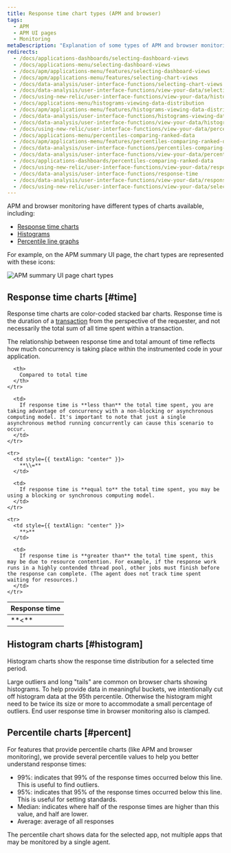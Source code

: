 ```yaml
---
title: Response time chart types (APM and browser)
tags:
  - APM
  - APM UI pages
  - Monitoring
metaDescription: "Explanation of some types of APM and browser monitoring charts: duration time-based, histogram, and percentile."
redirects:
  - /docs/applications-dashboards/selecting-dashboard-views
  - /docs/applications-menu/selecting-dashboard-views
  - /docs/apm/applications-menu/features/selecting-dashboard-views
  - /docs/apm/applications-menu/features/selecting-chart-views
  - /docs/data-analysis/user-interface-functions/selecting-chart-views
  - /docs/data-analysis/user-interface-functions/view-your-data/selecting-chart-views
  - /docs/using-new-relic/user-interface-functions/view-your-data/histograms-view-data-distribution
  - /docs/applications-menu/histograms-viewing-data-distribution
  - /docs/apm/applications-menu/features/histograms-viewing-data-distribution
  - /docs/data-analysis/user-interface-functions/histograms-viewing-data-distribution
  - /docs/data-analysis/user-interface-functions/view-your-data/histograms-viewing-data-distribution
  - /docs/using-new-relic/user-interface-functions/view-your-data/percentiles-compare-ranked-data
  - /docs/applications-menu/percentiles-comparing-ranked-data
  - /docs/apm/applications-menu/features/percentiles-comparing-ranked-data
  - /docs/data-analysis/user-interface-functions/percentiles-comparing-ranked-data
  - /docs/data-analysis/user-interface-functions/view-your-data/percentiles-comparing-ranked-data
  - /docs/applications-dashboards/percentiles-comparing-ranked-data
  - /docs/using-new-relic/user-interface-functions/view-your-data/response-time
  - /docs/data-analysis/user-interface-functions/response-time
  - /docs/data-analysis/user-interface-functions/view-your-data/response-time
  - /docs/using-new-relic/user-interface-functions/view-your-data/select-chart-views
---
```


APM and browser monitoring have different types of charts available, including:

* [Response time charts](#time)
* [Histograms](#histogram)
* [Percentile line graphs](#percent)

For example, on the APM summary UI page, the chart types are represented with these icons:

![APM summary UI page chart types](./images/new-relic-apm-chart-types.png "new-relic-ui-apm-chart-types.png")

## Response time charts [#time]

Response time charts are color-coded stacked bar charts. Response time is the duration of a [transaction](/docs/apm/transactions/intro-transactions/transactions-new-relic-apm) from the perspective of the requester, and not necessarily the total sum of all time spent within a transaction.

The relationship between response time and total amount of time reflects how much concurrency is taking place within the instrumented code in your application.

<table>
  <thead>
    <tr>
      <th style={{ width: "100px" }}>
        Response time
      </th>

      <th>
        Compared to total time
      </th>
    </tr>
  </thead>

  <tbody>
    <tr>
      <td style={{ textAlign: "center" }}>
        **&lt;**
      </td>

      <td>
        If response time is **less than** the total time spent, you are taking advantage of concurrency with a non-blocking or asynchronous computing model. It's important to note that just a single asynchronous method running concurrently can cause this scenario to occur.
      </td>
    </tr>

    <tr>
      <td style={{ textAlign: "center" }}>
        **\\=**
      </td>

      <td>
        If response time is **equal to** the total time spent, you may be using a blocking or synchronous computing model.
      </td>
    </tr>

    <tr>
      <td style={{ textAlign: "center" }}>
        **>**
      </td>

      <td>
        If response time is **greater than** the total time spent, this may be due to resource contention. For example, if the response work runs in a highly contended thread pool, other jobs must finish before the response can complete. (The agent does not track time spent waiting for resources.)
      </td>
    </tr>
  </tbody>
</table>

## Histogram charts [#histogram]

Histogram charts show the response time distribution for a selected time period.

Large outliers and long "tails" are common on browser charts showing histograms. To help provide data in meaningful buckets, we intentionally cut off histogram data at the 95th percentile. Otherwise the histogram might need to be twice its size or more to accommodate a small percentage of outliers. End user response time in browser monitoring also is clamped.

## Percentile charts [#percent]

For features that provide percentile charts (like APM and browser monitoring), we provide several percentile values to help you better understand response times:

* 99%: indicates that 99% of the response times occurred below this line. This is useful to find outliers.
* 95%: indicates that 95% of the response times occurred below this line. This is useful for setting standards.
* Median: indicates where half of the response times are higher than this value, and half are lower.
* Average: average of all responses

The percentile chart shows data for the selected app, not multiple apps that may be monitored by a single agent.
